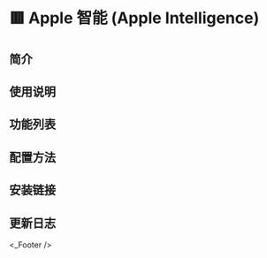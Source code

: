 
# 🟥 Apple 智能 (Apple Intelligence)

## 简介


## 使用说明


## 功能列表


## 配置方法


## 安装链接


## 更新日志


<_Footer />
